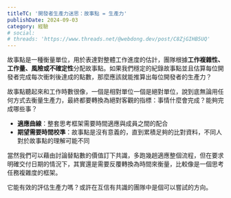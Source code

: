 ```yaml
---
titleTC: '開發者生產力迷思：故事點 = 生產力'
publishDate: 2024-09-03
category: 經驗
# social:
# threads: 'https://www.threads.net/@webdong.dev/post/C8ZjGIHB5UQ'
---
```


故事點是一種衡量單位，用於表達對整體工作進度的估計，團隊根據**工作複雜性、工作量、風險或不確定性**分配故事點。如果我們穩定的紀錄故事點並且估算每位開發者完成每次衝刺後達成的點數，那麼應該就能推算出每位開發者的生產力？

故事點聽起來和工作時數很像，一個是相對單位一個是絕對單位，說到底無論用任何方式去衡量生產力，最終都要轉換為絕對客觀的指標：事情什麼會完成？能夠完成哪些事？

- **適應曲線**：整套思考框架需要時間適應與成員之間的配合
- **期望需要時間校準**：故事點是沒有意義的，直到累積足夠的比對資料，不同人對於故事點的理解可能不同

當然我們可以藉由討論替點數的價值訂下共識，多跑幾趟適應整個流程，但在要求明確交付日期的情況下，其實還是需要反覆轉換為時間來衡量，比較像是一個思考任務複雜度的框架。

它能有效的評估生產力嗎？或許在互信有共識的團隊中是個可以嘗試的方向。
